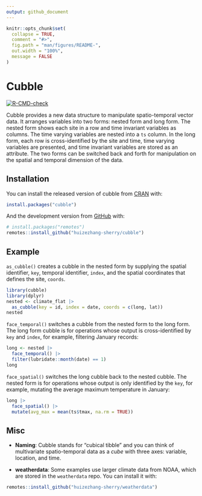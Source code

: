```yaml
---
output: github_document
---
```


<!-- README.md is generated from README.Rmd. Please edit that file -->

```r
knitr::opts_chunk$set(
  collapse = TRUE,
  comment = "#>",
  fig.path = "man/figures/README-",
  out.width = "100%",
  message = FALSE
)
```

# Cubble

<!-- badges: start -->
[![R-CMD-check](https://github.com/huizezhang-sherry/cubble/workflows/R-CMD-check/badge.svg)](https://github.com/huizezhang-sherry/cubble/actions)
<!-- badges: end -->

Cubble provides a new data structure to manipulate spatio-temporal vector data. It arranges variables into two forms: nested form and long form. The nested form shows each site in a row and time invariant variables as columns. The time varying variables are nested into a `ts` column. In the long form, each row is cross-identified by the site and time, time varying variables are presented, and time invariant variables are stored as an attribute. The two forms can be switched back and forth for manipulation on the spatial and temporal dimension of the data. 

## Installation

You can install the released version of cubble from [CRAN](https://CRAN.R-project.org) with:

``` r
install.packages("cubble")
```

And the development version from [GitHub](https://github.com/) with:

``` r
# install.packages("remotes")
remotes::install_github("huizezhang-sherry/cubble")
```
## Example

`as_cubble()` creates a cubble in the nested form by supplying the spatial identifier, `key`, temporal identifier, `index`, and the spatial coordinates that defines the site, `coords`.

```r
library(cubble)
library(dplyr)
nested <- climate_flat |> 
  as_cubble(key = id, index = date, coords = c(long, lat))
nested
```

`face_temporal()` switches a cubble from the nested form to the long form. The long form cubble is for operations whose output is cross-identified by `key` and `index`, for example, filtering January records:

```r
long <- nested |> 
  face_temporal() |> 
  filter(lubridate::month(date) == 1)
long
```

`face_spatial()` switches the long cubble back to the nested cubble. The nested form is for operations whose output is only identified by the `key`, for example, mutating the average maximum temperature in January:

```r
long |> 
  face_spatial() |> 
  mutate(avg_max = mean(ts$tmax, na.rm = TRUE))
```


## Misc

- **Naming**: Cubble stands for "cubical tibble" and you can think of multivariate spatio-temporal data as a *cube* with three axes: variable, location, and time. 

- **weatherdata**: Some examples use larger climate data from NOAA, which are stored in the `weatherdata` repo. You can install it with:

``` r
remotes::install_github("huizezhang-sherry/weatherdata")
```

